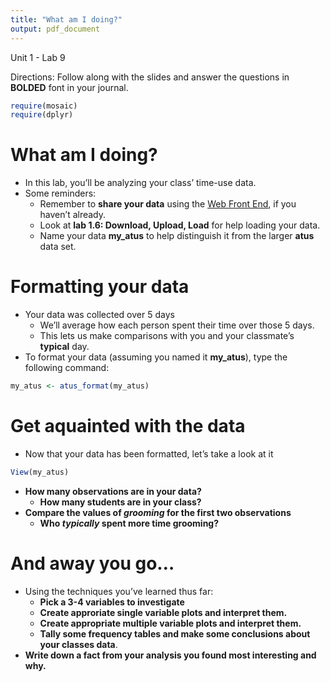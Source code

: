 ```yaml
---
title: "What am I doing?"
output: pdf_document
---
```


Unit 1 - Lab 9

Directions: Follow along with the slides and answer the questions in **BOLDED** font in your journal.

```r
require(mosaic)
require(dplyr)
```

What am I doing?
================

- In this lab, you'll be analyzing your class' time-use data.
- Some reminders:
    - Remember to **share your data** using the [Web Front End](http://lausd.mobilizingcs.org/landing), if you haven't already. 
    - Look at **lab 1.6: Download, Upload, Load** for help loading your data.
    - Name your data **my_atus** to help distinguish it from the larger **atus** data set.
    
Formatting your data
==================== 

- Your data was collected over 5 days
    - We'll average how each person spent their time over those 5 days.
    - This lets us make comparisons with you and your classmate's **typical** day.
- To format your data (assuming you named it **my_atus**), type the following command:
```r
my_atus <- atus_format(my_atus)
```

Get aquainted with the data
===========================

- Now that your data has been formatted, let's take a look at it
```r
View(my_atus)
```

- **How many observations are in your data?**
    - **How many students are in your class?**
- **Compare the values of _grooming_ for the first two observations**
    - **Who _typically_ spent more time grooming?**
    
And away you go...
==================

- Using the techniques you've learned thus far:
    - **Pick a 3-4 variables to investigate**
    - **Create approriate single variable plots and interpret them.**
    - **Create appropriate multiple variable plots and interpret them.**
    - **Tally some frequency tables and make some conclusions about your classes data**.
- **Write down a fact from your analysis you found most interesting and why.**
